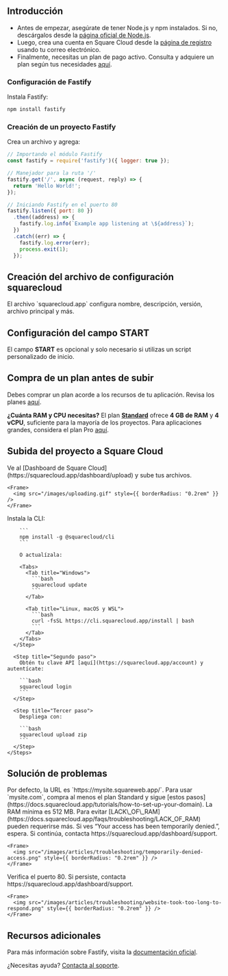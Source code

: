 ## Introducción

- Antes de empezar, asegúrate de tener Node.js y npm instalados. Si no, descárgalos desde la [página oficial de Node.js](https://nodejs.org/).
- Luego, crea una cuenta en Square Cloud desde la [página de registro](https://squarecloud.app/signup) usando tu correo electrónico.
- Finalmente, necesitas un plan de pago activo. Consulta y adquiere un plan según tus necesidades [aquí](https://squarecloud.app/plans).

### Configuración de Fastify

Instala Fastify:

```bash
npm install fastify
```

### Creación de un proyecto Fastify

Crea un archivo y agrega:

```javascript app.js
// Importando el módulo Fastify
const fastify = require('fastify')({ logger: true });

// Manejador para la ruta '/'
fastify.get('/', async (request, reply) => {
  return 'Hello World!';
});

// Iniciando Fastify en el puerto 80
fastify.listen({ port: 80 })
  .then((address) => {
    fastify.log.info(`Example app listening at \${address}`);
  })
  .catch((err) => {
    fastify.log.error(err);
    process.exit(1);
  });
```

## Creación del archivo de configuración squarecloud

<Card title="Aprende a crear el archivo de configuración para Square Cloud." icon="link" href="https://docs.squarecloud.app/getting-started/config-file">
  El archivo `squarecloud.app` configura nombre, descripción, versión, archivo principal y más.
</Card>

## Configuración del campo START

El campo **START** es opcional y solo necesario si utilizas un script personalizado de inicio.

## Compra de un plan antes de subir

Debes comprar un plan acorde a los recursos de tu aplicación. Revisa los planes [aquí](https://squarecloud.app/plans).

<Note>**¿Cuánta RAM y CPU necesitas?** El plan **[Standard](https://squarecloud.app/pay/standard)** ofrece **4 GB de RAM** y **4 vCPU**, suficiente para la mayoría de los proyectos. Para aplicaciones grandes, considera el plan Pro [aquí](https://squarecloud.app/pay/pro).</Note>

## Subida del proyecto a Square Cloud

<Tabs>
  <Tab title="Subida desde el panel">
    Ve al [Dashboard de Square Cloud](https://squarecloud.app/dashboard/upload) y sube tus archivos.

    <Frame>
      <img src="/images/uploading.gif" style={{ borderRadius: "0.2rem" }} />
    </Frame>
  </Tab>

  <Tab title="Subida por CLI">
    <Steps>
      <Step title="Primer paso">
        Instala la CLI:

        ```
        npm install -g @squarecloud/cli
        ```

        O actualízala:

        <Tabs>
          <Tab title="Windows">
            ```bash
            squarecloud update
            ```
          </Tab>

          <Tab title="Linux, macOS y WSL">
            ```bash
            curl -fsSL https://cli.squarecloud.app/install | bash
            ```
          </Tab>
        </Tabs>
      </Step>

      <Step title="Segundo paso">
        Obtén tu clave API [aquí](https://squarecloud.app/account) y autentícate:

        ```bash
        squarecloud login
        ```
      </Step>

      <Step title="Tercer paso">
        Despliega con:

        ```bash
        squarecloud upload zip
        ```
      </Step>
    </Steps>
  </Tab>
</Tabs>

## Solución de problemas

<AccordionGroup>
  <Accordion title="Dominio personalizado" icon="globe" iconType="solid">
    Por defecto, la URL es `https://mysite.squareweb.app/`. Para usar `mysite.com`, compra al menos el plan Standard y sigue [estos pasos](https://docs.squarecloud.app/tutorials/how-to-set-up-your-domain).
  </Accordion>

  <Accordion title="RAM mínima necesaria" icon="memory" iconType="solid">
    La RAM mínima es 512 MB. Para evitar [LACK\_OF\_RAM](https://docs.squarecloud.app/faqs/troubleshooting/LACK_OF_RAM) pueden requerirse más.
  </Accordion>

  <Accordion title="Acceso temporalmente denegado" icon="ban" iconType="solid">
    Si ves “Your access has been temporarily denied.”, espera. Si continúa, contacta https://squarecloud.app/dashboard/support.

    <Frame>
      <img src="/images/articles/troubleshooting/temporarily-denied-access.png" style={{ borderRadius: "0.2rem" }} />
    </Frame>
  </Accordion>

  <Accordion title="El sitio tardó demasiado en responder" icon="clock" iconType="solid">
    Verifica el puerto 80. Si persiste, contacta https://squarecloud.app/dashboard/support.

    <Frame>
      <img src="/images/articles/troubleshooting/website-took-too-long-to-respond.png" style={{ borderRadius: "0.2rem" }} />
    </Frame>
  </Accordion>
</AccordionGroup>

## Recursos adicionales

Para más información sobre Fastify, visita la [documentación oficial](https://fastify.dev/).

¿Necesitas ayuda? [Contacta al soporte](/company/support).
